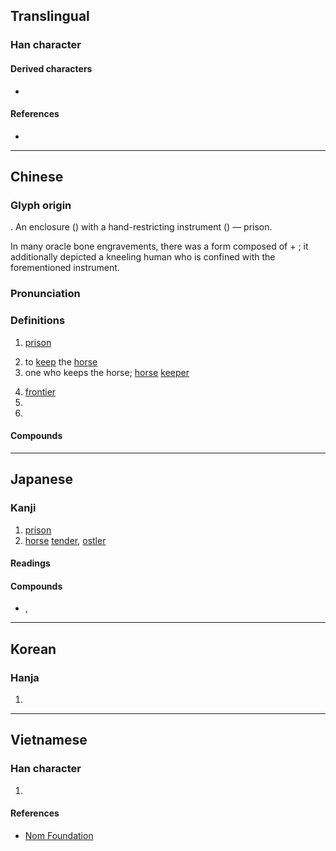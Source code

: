 {{also|禦}}
{{character info/new}}
==Translingual==

===Han character===
{{Han char|rn=31|rad=囗|as=08|sn=11|four=60401|canj=WGTJ|ids=⿴囗幸}}

====Derived characters====
* {{l|mul|[[㒁]], [[𡻢]]}}

====References====
* {{Han ref|kx=0219.110|dkj=04793|dj=0447.040|hdz=10720.070|uh=5709|ud=22281|bh=B0EB|bd=45291}}

----

==Chinese==
{{zh-forms}}

===Glyph origin===
{{liushu|p}}. An enclosure ({{l|zh|囗}}) with a hand-restricting instrument ({{l|zh|㚔}}) — prison.

In many oracle bone engravements, there was a form composed of {{l|zh|囗}} + {{l|zh|執}}; it additionally depicted a kneeling human who is confined with the forementioned instrument.

===Pronunciation===
{{zh-pron
|m=yǔ
|c=jyu5
|mc=y
|oc=y
|cat=n,v
}}

===Definitions===
{{zh-hanzi}}

# [[prison]]
#: {{zh-alt-inline|圄}}
# to [[keep]] the [[horse]]
# one who keeps the horse; [[horse]] [[keeper]]
#: {{zh-alt-inline|圄}}
# [[frontier]]
# {{zh-alt-form|禦}}
# {{zh-alt-form|敔}}

====Compounds====
{{zh-der|圉人|圉圉|圉絆|囹圉|圉師|強圉|牧圉|豢圉}}

----

==Japanese==

===Kanji===
{{ja-kanji|grade=|rs=囗08}}

# [[prison]]
# [[horse]] [[tender]], [[ostler]]

====Readings====
{{ja-readings
|goon=ご
|kanon=ぎょ
|kun=うまかい-<うまかひ-, ひとや-
}}

====Compounds====
* {{ja-r|囹圉|れいぎょ}}, {{ja-r|囹圉|れいご}}

----

==Korean==

===Hanja===
{{ko-hanja|hangeul=어|rv=eo|mr=ŏ}}

# {{defn|lang=ko|sort=囗08}}

----

==Vietnamese==

===Han character===
{{vi-hantu|[[ngữ]], [[vũ]]|rs=囗08}}

# {{defn|lang=vi|sort=囗08}}

====References====
* [http://nomfoundation.org/common/nom_details.php?codepoint=5709 Nom Foundation]
